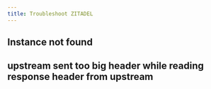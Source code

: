 ```yaml
---
title: Troubleshoot ZITADEL
---
```



## Instance not found


<InstanceNotFound/>


## upstream sent too big header while reading response header from upstream

<UpstreamHeader/>